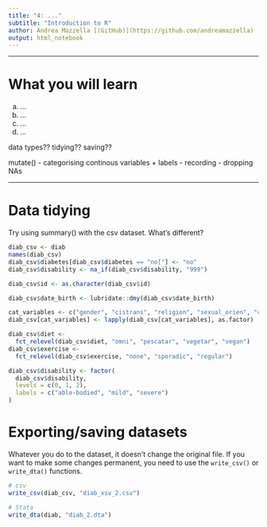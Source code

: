 ```yaml
---
title: "4: ..."
subtitle: "Introduction to R"
author: Andrea Mazzella [(GitHub)](https://github.com/andreamazzella)
output: html_notebook
---
```


-------------------------------------------------------------------------------

# What you will learn
a) ...
b) ...
c) ...
d) ...


data types??
tidying??
saving??

mutate()
- categorising continous variables + labels
- recording 
- dropping NAs



-------------------------------------------------------------------------------



# Data tidying #


Try using summary() with the csv dataset. What's different?

```r
diab_csv <- diab
names(diab_csv)
diab_csv$diabetes[diab_csv$diabetes == "no["] <- "no"
diab_csv$disability <- na_if(diab_csv$disability, "999")

diab_csv$id <- as.character(diab_csv$id)

diab_csv$date_birth <- lubridate::dmy(diab_csv$date_birth)

cat_variables <- c("gender", "cistrans", "religion", "sexual_orien", "continent", "diet", "exercise", "diabetes")
diab_csv[cat_variables] <- lapply(diab_csv[cat_variables], as.factor)

diab_csv$diet <-
  fct_relevel(diab_csv$diet, "omni", "pescatar", "vegetar", "vegan")
diab_csv$exercise <-
  fct_relevel(diab_csv$exercise, "none", "sporadic", "regular")

diab_csv$disability <- factor(
  diab_csv$disability,
  levels = c(0, 1, 2),
  labels = c("able-bodied", "mild", "severe")
)
```





# Exporting/saving datasets #
Whatever you do to the dataset, it doesn't change the original file. If you want to make some changes permanent, you need to use the `write_csv()` or `write_dta()` functions.
```r
# csv
write_csv(diab_csv, "diab_xsv_2.csv")

# Stata
write_dta(diab, "diab_2.dta")

```